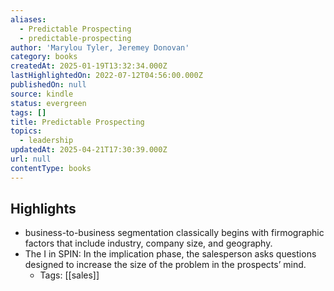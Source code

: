 ```yaml
---
aliases:
  - Predictable Prospecting
  - predictable-prospecting
author: 'Marylou Tyler, Jeremey Donovan'
category: books
createdAt: 2025-01-19T13:32:34.000Z
lastHighlightedOn: 2022-07-12T04:56:00.000Z
publishedOn: null
source: kindle
status: evergreen
tags: []
title: Predictable Prospecting
topics:
  - leadership
updatedAt: 2025-04-21T17:30:39.000Z
url: null
contentType: books
---
```

## Highlights

- business-to-business segmentation classically begins with firmographic factors that include industry, company size, and geography.
- The I in SPIN: In the implication phase, the salesperson asks questions designed to increase the size of the problem in the prospects’ mind.
  - Tags: [[sales]]
